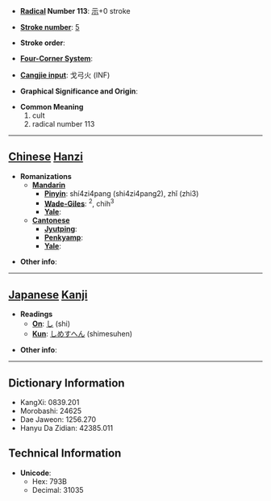 * '''[[Wiktionary:Chinese radical index| Radical]] Number 113''': [[Wiktionary:Chinese radical index 示|示]]+0 stroke

* '''[[Wiktionary:Chinese total strokes index|Stroke number]]''': [[Wiktionary:Chinese total strokes index 5|5]]

* '''Stroke order''': 

* '''[[Wiktionary:Chinese four corner index|Four-Corner System]]''': 

* '''[[Wiktionary:Chinese Cangjie index|Cangjie input]]''': 戈弓火 (INF)

* '''Graphical Significance and Origin''': 

* '''Common Meaning'''
*#cult
*# radical number 113


----

== [[Chinese]] [[Hanzi]] ==

* '''Romanizations'''
** '''[[Mandarin]]'''
*** '''[[Pinyin]]''': shí4zi4pang (shi4zi4pang2), zhǐ (zhi3)
*** '''[[Wade-Giles]]''': <sup>2</sup>, chih<sup>3</sup>
*** '''[[Yale]]''': 
** '''[[Cantonese]]'''
*** '''[[Jyutping]]''':
*** '''[[Penkyamp]]''': 
*** '''[[Yale]]''': 

* '''Other info''': 

----

== [[Japanese]] [[Kanji]] ==

* '''Readings'''
** '''[[On]]''': [[し]] (shi)
** '''[[Kun]]''': [[しめすへん]] (shimesuhen)

* '''Other info''':  

----

== Dictionary Information ==

* KangXi: 0839.201
* Morobashi: 24625
* Dae Jaweon: 1256.270
* Hanyu Da Zidian: 42385.011

== Technical Information ==

* '''Unicode''':
** Hex: 793B
** Decimal: 31035